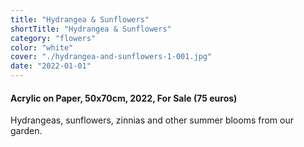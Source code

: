 ```yaml
---
title: "Hydrangea & Sunflowers"
shortTitle: "Hydrangea & Sunflowers"
category: "flowers"
color: "white"
cover: "./hydrangea-and-sunflowers-1-001.jpg"
date: "2022-01-01"
---
```


#### Acrylic on Paper, 50x70cm, 2022, For Sale (75 euros)

Hydrangeas, sunflowers, zinnias and other summer blooms from our garden.